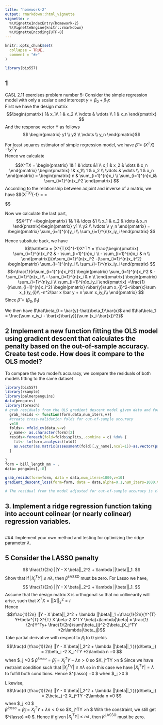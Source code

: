 ```yaml
---
title: "homework-2"
output: rmarkdown::html_vignette
vignette: >
  %\VignetteIndexEntry{homework-2}
  %\VignetteEngine{knitr::rmarkdown}
  %\VignetteEncoding{UTF-8}
---
```


```r
knitr::opts_chunk$set(
  collapse = TRUE,
  comment = "#>"
)
```

```r
library(bis557)
```
## 1 
CASL 2.11 exercises problem number 5: 
Consider the simple regression model with only a scalar x and intercept $y= \beta_0+ \beta_1x$ <br/>
First we have the design matrix <br/>
$$\begin{pmatrix}
1&  x_1\\ 1 & x_2 \\ \vdots & \vdots \\ 1 & x_n
\end{pmatrix}
$$
And the response vector Y as follows 
$$ \begin{pmatrix}
 y1 \\ y2 \\ \vdots \\ y_n 
\end{pmatrix}$$

For least squares estimator of simple regression model,
we have 
$\hat\beta = (X^{T}X)^{-1}X^TY$ <br/>
Hence we calculate

$$X^TX = \begin{pmatrix}
1&  1 & \dots &1 \\ x_1 & x_2 & \dots & x_n 
\end{pmatrix}
\begin{pmatrix}
1&  x_1\\ 1 & x_2 \\ \vdots & \vdots \\ 1 & x_n
\end{pmatrix} =  \begin{pmatrix}
n & \sum_{i=1}^{n}x_i \\ 
 \sum_{i=1}^{n}x_i& \sum_{i=1}^{n}x_i^2 
\end{pmatrix}
$$
According to the relationship between adjoint and inverse of a matrix, 
we have 
$$(X^TX)^{-1} = \frac{adj(X^TX)}{|X^TX|} = 
\frac{\begin{pmatrix}
\sum_{i=1}^{n}x_i^2  & - \sum_{i=1}^{n}x_i  \\
- \sum_{i=1}^{n}x_i  & n \\
\end{pmatrix}}{n\sum_{i=1}^{n}x_i^2 -(\sum_{i=1}^{n}x_i)^2}

$$

Now we calculate the last part, 
$$X^TY =\begin{pmatrix}
1&  1 & \dots &1 \\ x_1 & x_2 & \dots & x_n 
\end{pmatrix}\begin{pmatrix}
 y1 \\ y2 \\ \vdots \\ y_n 
\end{pmatrix} = \begin{pmatrix} 
\sum_{i=1}^{n}y_i \\ \sum_{i=1}^{n}x_iy_i
\end{pmatrix} $$

Hence subsitute back, we have 
$$\hat\beta = (X^{T}X)^{-1}X^TY =
\frac{\begin{pmatrix}
\sum_{i=1}^{n}x_i^2  & - \sum_{i=1}^{n}x_i  \\
- \sum_{i=1}^{n}x_i  & n \\
\end{pmatrix}}{n\sum_{i=1}^{n}x_i^2 -(\sum_{i=1}^{n}x_i)^2} \begin{pmatrix} 
\sum_{i=1}^{n}y_i \\ \sum_{i=1}^{n}x_iy_i
\end{pmatrix} 
$$ 
$$=\frac{1}{n\sum_{i=1}^{n}x_i^2}
\begin{pmatrix}
\sum_{i=1}^{n}x_i^2  & - \sum_{i=1}^{n}x_i  \\
- \sum_{i=1}^{n}x_i  & n \\
\end{pmatrix}
\begin{pmatrix} 
\sum_{i=1}^{n}y_i \\ \sum_{i=1}^{n}x_iy_i
\end{pmatrix} 
=\frac{1}{n\sum_{i=1}^{n}x_i^2} 
\begin{pmatrix}
n\bar{y}\sum x_{i}^2-n\bar{x}\sum x_{i}y_{i}\\
-n^2\bar x \bar y + n \sum x_iy_i\\
\end{pmatrix}
$$
Since $\hat{\beta} = (\beta_0,\beta_1)$

We then have $\hat\beta_0 = \bar{y}-\hat{\beta_1}\bar{x}$
and $\hat\beta_1 = \frac{\sum x_iy_i - \bar{x}\bar{y}}{\sum (x_i-\bar{x})^2}$

## 2 Implement a new function fitting the OLS model using gradient descent that calculates the penalty based on the out-of-sample accuracy. Create test code. How does it compare to the OLS model? 

To compare the two model's accuracy, we compare the residuals of both models fitting to the same dataset

```r
library(bis557)
library(rsample)
library(palmerpenguins)
data(penguins)
library(foreach)
# grab residuals from the OLS gradient descent model given data and formula
  grab_resids <- function(form,data,num_iters,v){
  #create cross-validation folds for out-of-sample accuracy
  v=10
  folds<- vfold_cv(data,v=v)
  y_name<- as.character(form)[2]
  resids<-foreach(fold=folds$splits,.combine = c) %do% {
    fit<- lm(form,analysis(fold))
    as.vector(as.matrix(assessment(fold)[,y_name],ncol=1))-as.vector(predict(fit,assessment(fold)))
  }
  
}
form = bill_length_mm ~ .
data= penguins[,-8]

grab_resids(form=form, data = data,num_iters=1000,v=10)  
gradient_descent_loss(form=form, data = data,alpha=0.1,num_iters=1000,v=10)

# The residual from the model adjusted for out-of-sample accuracy is close to that of the OLS gradient descent model, our model works well.
```


## 3. Implement a ridge regression function taking into account colinear (or nearly colinear) regression variables. 
```r

```

##4. Implement your own method and testing for optimizing the ridge parameter $\lambda$.




## 5 Consider the LASSO penalty
$$
\frac{1}{2n} ||Y - X \beta||_2^2 + \lambda ||\beta||_1.
$$
Show that if $|X_j^TY| \leq n \lambda$, then $\widehat \beta^{\text{LASSO}}$ must be zero.
For Lasso we have, 
$$
\frac{1}{2n} ||Y - X \beta||_2^2 + \lambda ||\beta||_1.
$$
Assume that the design matrix X is orthogonal so that no collinearity will arise, such that
$X^TX= ||X||_{2}^{2}=I$ <br/>
Hence $$\frac{1}{2n} ||Y - X \beta||_2^2 + \lambda ||\beta||_1 
=\frac{1}{2n}(Y^{T} Y+\beta^{T} X^{T} X \beta-2 X^TY \beta)+\lambda|\beta| 
= \frac{1}{2n}Y^Ty+ \frac{1}{2n}\sum(\beta_{j}^2-2\beta_jX_j^TY +2n\lambda|\beta_j|)$$
Take partial derivative with respect to $\beta_j$ to 0 yields
$$\frac{d (\frac{1}{2n} ||Y - X \beta||_2^2 + \lambda ||\beta||_1 )}{d\beta_j} =
2\beta_j -2 X_j^TY +2\lambda n =0
$$ when $\beta_j >0 $ 
$\hat\beta^{lasso}=\hat\beta_j=X_j^TY -\lambda n >0$ so $X_j^TY >\lambda n $
Since we have restraint condition such that $|X_j^TY| \leq n \lambda$ 
so in this case we have $|X_j^TY|= \lambda$ to fulfill both conditions. 
Hence $\hat\beta^{lasso} =0 $ when $\beta_j >0 $  <br/>


Likewise, 
$$\frac{d (\frac{1}{2n} ||Y - X \beta||_2^2 + \lambda ||\beta||_1 )}{d\beta_j} =
2\beta_j -2 X_j^TY -2\lambda n =0
$$ when $\beta_j <0 $ <br/>
$\hat\beta^{lasso}=\hat\beta_j=X_j^TY + \lambda n <0$ so $X_j^TY >\lambda n $
With the constraint, we still get  $\hat\beta^{lasso} =0 $. 
Hence if given $|X_j^TY| \leq n \lambda$, then $\widehat \beta^{\text{LASSO}}$ must be zero.
